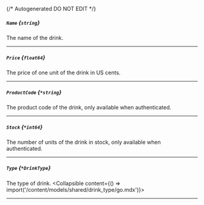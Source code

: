 {/* Autogenerated DO NOT EDIT  */}

##### `Name` *{`string`}*
The name of the drink.

---
##### `Price` *{`float64`}*
The price of one unit of the drink in US cents.

---
##### `ProductCode` *{`*string`}*
The product code of the drink, only available when authenticated.

---
##### `Stock` *{`*int64`}*
The number of units of the drink in stock, only available when authenticated.

---
##### `Type` *{`*DrinkType`}*
The type of drink.
<Collapsible content={() => import('/content/models/shared/drink_type/go.mdx')}>
</Collapsible>

---
